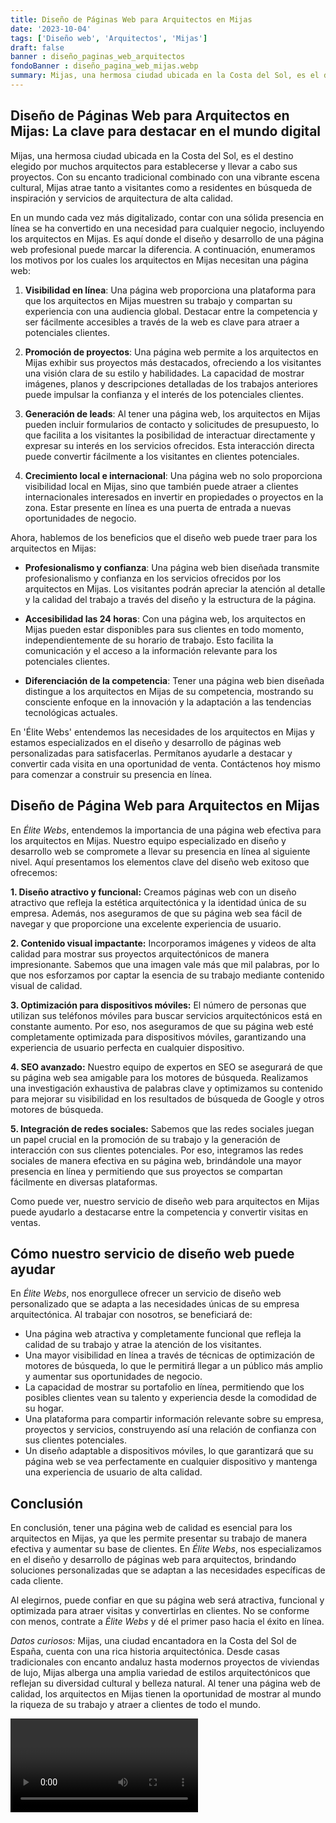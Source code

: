 ```yaml
---
title: Diseño de Páginas Web para Arquitectos en Mijas
date: '2023-10-04'
tags: ['Diseño web', 'Arquitectos', 'Mijas']
draft: false
banner : diseño_paginas_web_arquitectos
fondoBanner : diseño_pagina_web_mijas.webp
summary: Mijas, una hermosa ciudad ubicada en la Costa del Sol, es el destino elegido por muchos arquitectos para establecerse y llevar a cabo sus proyectos. Con su encanto tradicional combinado con una vibrante escena cultural, Mijas atrae tanto a visitantes como a residentes en búsqueda de inspiración y servicios de arquitectura de alta calidad.
---
```


## Diseño de Páginas Web para Arquitectos en Mijas: La clave para destacar en el mundo digital

Mijas, una hermosa ciudad ubicada en la Costa del Sol, es el destino elegido por muchos arquitectos para establecerse y llevar a cabo sus proyectos. Con su encanto tradicional combinado con una vibrante escena cultural, Mijas atrae tanto a visitantes como a residentes en búsqueda de inspiración y servicios de arquitectura de alta calidad.

En un mundo cada vez más digitalizado, contar con una sólida presencia en línea se ha convertido en una necesidad para cualquier negocio, incluyendo los arquitectos en Mijas. Es aquí donde el diseño y desarrollo de una página web profesional puede marcar la diferencia. A continuación, enumeramos los motivos por los cuales los arquitectos en Mijas necesitan una página web:

1. **Visibilidad en línea**: Una página web proporciona una plataforma para que los arquitectos en Mijas muestren su trabajo y compartan su experiencia con una audiencia global. Destacar entre la competencia y ser fácilmente accesibles a través de la web es clave para atraer a potenciales clientes.

2. **Promoción de proyectos**: Una página web permite a los arquitectos en Mijas exhibir sus proyectos más destacados, ofreciendo a los visitantes una visión clara de su estilo y habilidades. La capacidad de mostrar imágenes, planos y descripciones detalladas de los trabajos anteriores puede impulsar la confianza y el interés de los potenciales clientes.

3. **Generación de leads**: Al tener una página web, los arquitectos en Mijas pueden incluir formularios de contacto y solicitudes de presupuesto, lo que facilita a los visitantes la posibilidad de interactuar directamente y expresar su interés en los servicios ofrecidos. Esta interacción directa puede convertir fácilmente a los visitantes en clientes potenciales.

4. **Crecimiento local e internacional**: Una página web no solo proporciona visibilidad local en Mijas, sino que también puede atraer a clientes internacionales interesados en invertir en propiedades o proyectos en la zona. Estar presente en línea es una puerta de entrada a nuevas oportunidades de negocio.

Ahora, hablemos de los beneficios que el diseño web puede traer para los arquitectos en Mijas:

- **Profesionalismo y confianza**: Una página web bien diseñada transmite profesionalismo y confianza en los servicios ofrecidos por los arquitectos en Mijas. Los visitantes podrán apreciar la atención al detalle y la calidad del trabajo a través del diseño y la estructura de la página.

- **Accesibilidad las 24 horas**: Con una página web, los arquitectos en Mijas pueden estar disponibles para sus clientes en todo momento, independientemente de su horario de trabajo. Esto facilita la comunicación y el acceso a la información relevante para los potenciales clientes.

- **Diferenciación de la competencia**: Tener una página web bien diseñada distingue a los arquitectos en Mijas de su competencia, mostrando su consciente enfoque en la innovación y la adaptación a las tendencias tecnológicas actuales.

En 'Élite Webs' entendemos las necesidades de los arquitectos en Mijas y estamos especializados en el diseño y desarrollo de páginas web personalizadas para satisfacerlas. Permítanos ayudarle a destacar y convertir cada visita en una oportunidad de venta. Contáctenos hoy mismo para comenzar a construir su presencia en línea.

<GifSeo />

<Cta />

## Diseño de Página Web para Arquitectos en Mijas

En *Élite Webs*, entendemos la importancia de una página web efectiva para los arquitectos en Mijas. Nuestro equipo especializado en diseño y desarrollo web se compromete a llevar su presencia en línea al siguiente nivel. Aquí presentamos los elementos clave del diseño web exitoso que ofrecemos:

**1. Diseño atractivo y funcional:** Creamos páginas web con un diseño atractivo que refleja la estética arquitectónica y la identidad única de su empresa. Además, nos aseguramos de que su página web sea fácil de navegar y que proporcione una excelente experiencia de usuario.

**2. Contenido visual impactante:** Incorporamos imágenes y videos de alta calidad para mostrar sus proyectos arquitectónicos de manera impresionante. Sabemos que una imagen vale más que mil palabras, por lo que nos esforzamos por captar la esencia de su trabajo mediante contenido visual de calidad.

**3. Optimización para dispositivos móviles:** El número de personas que utilizan sus teléfonos móviles para buscar servicios arquitectónicos está en constante aumento. Por eso, nos aseguramos de que su página web esté completamente optimizada para dispositivos móviles, garantizando una experiencia de usuario perfecta en cualquier dispositivo.

**4. SEO avanzado:** Nuestro equipo de expertos en SEO se asegurará de que su página web sea amigable para los motores de búsqueda. Realizamos una investigación exhaustiva de palabras clave y optimizamos su contenido para mejorar su visibilidad en los resultados de búsqueda de Google y otros motores de búsqueda.

**5. Integración de redes sociales:** Sabemos que las redes sociales juegan un papel crucial en la promoción de su trabajo y la generación de interacción con sus clientes potenciales. Por eso, integramos las redes sociales de manera efectiva en su página web, brindándole una mayor presencia en línea y permitiendo que sus proyectos se compartan fácilmente en diversas plataformas.

Como puede ver, nuestro servicio de diseño web para arquitectos en Mijas puede ayudarlo a destacarse entre la competencia y convertir visitas en ventas. 

## Cómo nuestro servicio de diseño web puede ayudar

En *Élite Webs*, nos enorgullece ofrecer un servicio de diseño web personalizado que se adapta a las necesidades únicas de su empresa arquitectónica. Al trabajar con nosotros, se beneficiará de:

- Una página web atractiva y completamente funcional que refleja la calidad de su trabajo y atrae la atención de los visitantes.
- Una mayor visibilidad en línea a través de técnicas de optimización de motores de búsqueda, lo que le permitirá llegar a un público más amplio y aumentar sus oportunidades de negocio.
- La capacidad de mostrar su portafolio en línea, permitiendo que los posibles clientes vean su talento y experiencia desde la comodidad de su hogar.
- Una plataforma para compartir información relevante sobre su empresa, proyectos y servicios, construyendo así una relación de confianza con sus clientes potenciales.
- Un diseño adaptable a dispositivos móviles, lo que garantizará que su página web se vea perfectamente en cualquier dispositivo y mantenga una experiencia de usuario de alta calidad.

## Conclusión

En conclusión, tener una página web de calidad es esencial para los arquitectos en Mijas, ya que les permite presentar su trabajo de manera efectiva y aumentar su base de clientes. En *Élite Webs*, nos especializamos en el diseño y desarrollo de páginas web para arquitectos, brindando soluciones personalizadas que se adaptan a las necesidades específicas de cada cliente.

Al elegirnos, puede confiar en que su página web será atractiva, funcional y optimizada para atraer visitas y convertirlas en clientes. No se conforme con menos, contrate a *Élite Webs* y dé el primer paso hacia el éxito en línea.

*Datos curiosos:* Mijas, una ciudad encantadora en la Costa del Sol de España, cuenta con una rica historia arquitectónica. Desde casas tradicionales con encanto andaluz hasta modernos proyectos de viviendas de lujo, Mijas alberga una amplia variedad de estilos arquitectónicos que reflejan su diversidad cultural y belleza natural. Al tener una página web de calidad, los arquitectos en Mijas tienen la oportunidad de mostrar al mundo la riqueza de su trabajo y atraer a clientes de todo el mundo.

<Video />

<CtaBot job='Arquitectos' city='Mijas'/>

<Gmaps query='Mijas+españa+maps' />